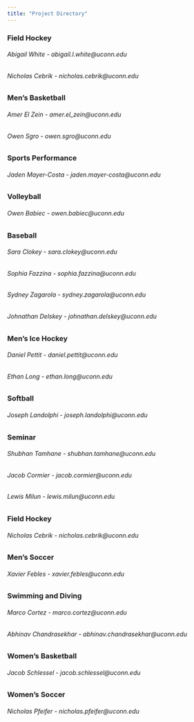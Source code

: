 ```yaml
---
title: "Project Directory"
---
```


### Field Hockey
###### Abigail White - abigail.l.white@uconn.edu
###### Nicholas Cebrik - nicholas.cebrik@uconn.edu 

### Men's Basketball
###### Amer El Zein - amer.el_zein@uconn.edu
###### Owen Sgro - owen.sgro@uconn.edu

### Sports Performance
###### Jaden Mayer-Costa - jaden.mayer-costa@uconn.edu

### Volleyball
###### Owen Babiec - owen.babiec@uconn.edu

### Baseball
###### Sara Clokey - sara.clokey@uconn.edu
###### Sophia Fazzina - sophia.fazzina@uconn.edu
###### Sydney Zagarola - sydney.zagarola@uconn.edu
###### Johnathan Delskey - johnathan.delskey@uconn.edu

### Men's Ice Hockey
###### Daniel Pettit - daniel.pettit@uconn.edu
###### Ethan Long - ethan.long@uconn.edu

### Softball
###### Joseph Landolphi - joseph.landolphi@uconn.edu

### Seminar
###### Shubhan Tamhane - shubhan.tamhane@uconn.edu
###### Jacob Cormier - jacob.cormier@uconn.edu
###### Lewis Milun - lewis.milun@uconn.edu

### Field Hockey
###### Nicholas Cebrik - nicholas.cebrik@uconn.edu

### Men's Soccer
###### Xavier Febles - xavier.febles@uconn.edu

### Swimming and Diving
###### Marco Cortez - marco.cortez@uconn.edu
###### Abhinav Chandrasekhar - abhinav.chandrasekhar@uconn.edu

### Women's Basketball
###### Jacob Schlessel - jacob.schlessel@uconn.edu

### Women's Soccer
###### Nicholas Pfeifer - nicholas.pfeifer@uconn.edu

